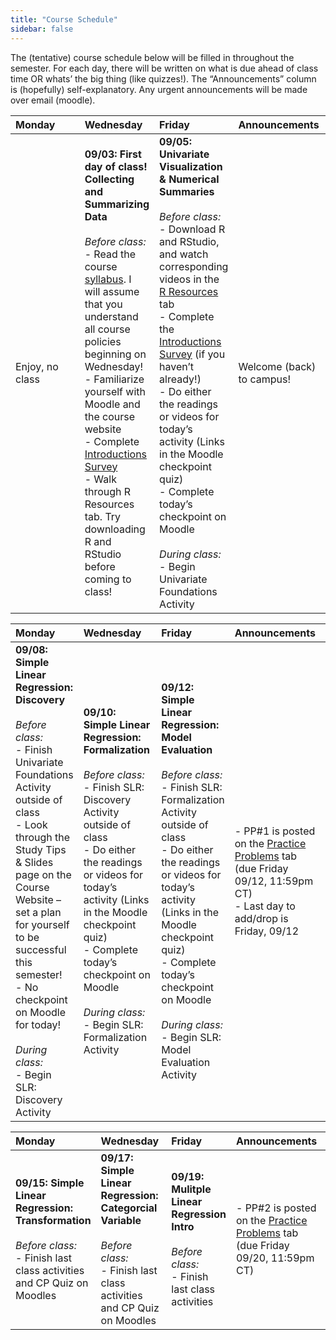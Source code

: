 ```yaml
---
title: "Course Schedule"
sidebar: false
---
```


The (tentative) course schedule below will be filled in throughout the semester. For each day, there will be written on what is due ahead of class time OR whats' the big thing (like quizzes!). The “Announcements” column is (hopefully) self-explanatory. Any urgent announcements will be made over email (moodle).

::: {.callout-note collapse="true" title="Week 1"}
| Monday         | Wednesday | Friday | Announcements |
|:---------------|:----------|:-------|:--------------|
| Enjoy, no class | **09/03: First day of class! Collecting and Summarizing Data** <br><br> _Before class:_ <br> - Read the course [syllabus](syllabus.qmd). I will assume that you understand all course policies beginning on Wednesday! <br> - Familiarize yourself with Moodle and the course website <br> - Complete [Introductions Survey](https://forms.gle/YmwA3MqdHUKxNMam6) <br> - Walk through R Resources tab. Try downloading R and RStudio before coming to class! | **09/05: Univariate Visualization & Numerical Summaries** <br><br> _Before class:_ <br> - Download R and RStudio, and watch corresponding videos in the [R Resources](R_Resources.qmd) tab <br> - Complete the [Introductions Survey](https://forms.gle/YmwA3MqdHUKxNMam6) (if you haven’t already!) <br> - Do either the readings or videos for today’s activity (Links in the Moodle checkpoint quiz) <br> - Complete today’s checkpoint on Moodle <br><br> _During class:_ <br> - Begin Univariate Foundations Activity | Welcome (back) to campus! |
:::

::: {.callout-note collapse="true" title="Week 2"}
| Monday | Wednesday | Friday | Announcements |
|:-------|:----------|:-------|:--------------|
| **09/08: Simple Linear Regression: Discovery** <br><br> _Before class:_ <br> - Finish Univariate Foundations Activity outside of class <br> - Look through the Study Tips & Slides page on the Course Website – set a plan for yourself to be successful this semester! <br> - No checkpoint on Moodle for today! <br><br> _During class:_ <br> - Begin SLR: Discovery Activity | **09/10: Simple Linear Regression: Formalization** <br><br> _Before class:_ <br> - Finish SLR: Discovery Activity outside of class <br> - Do either the readings or videos for today’s activity (Links in the Moodle checkpoint quiz) <br> - Complete today’s checkpoint on Moodle <br><br> _During class:_ <br> - Begin SLR: Formalization Activity | **09/12: Simple Linear Regression: Model Evaluation** <br><br> _Before class:_ <br> - Finish SLR: Formalization Activity outside of class <br> - Do either the readings or videos for today’s activity (Links in the Moodle checkpoint quiz) <br> - Complete today’s checkpoint on Moodle <br><br> _During class:_ <br> - Begin SLR: Model Evaluation Activity | - PP#1 is posted on the [Practice Problems](assignments.qmd) tab (due Friday 09/12, 11:59pm CT) <br> - Last day to add/drop is Friday, 09/12 |
:::

::: {.callout-note collapse="true" title="Week 3"}
| Monday | Wednesday | Friday | Announcements |
|:-------|:----------|:-------|:--------------|
| **09/15: Simple Linear Regression: Transformation** <br><br> _Before class:_ <br> - Finish last class activities and CP Quiz on Moodles | **09/17: Simple Linear Regression: Categorcial Variable** <br><br> _Before class:_ <br> - Finish last class activities and CP Quiz on Moodles | **09/19: Mulitple Linear Regression Intro** <br><br> _Before class:_ <br> - Finish last class activities  | - PP#2 is posted on the [Practice Problems](assignments.qmd) tab (due Friday 09/20, 11:59pm CT) |
:::
